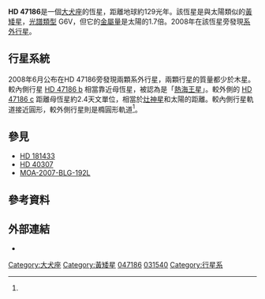 {{Starbox begin 
| name = [[Henry_Draper_catalogue|HD]] 47186
}}
{{Starbox observe 
| epoch = J2000.0
| constell = [[大犬座|大犬座]]
| ra = {{RA|06|36|08.79}} <ref name="hipparcos">{{cite web | url=http://webviz.u-strasbg.fr/viz-bin/VizieR-5?-out.add=.&-source=I/311/hip2&recno=31456 | title=HIP 31540 | work=Hipparcos, the New Reduction | author=van Leeuwen, F. | year=2007 | accessdate=2010-03-09 | archive-date=2016-03-03 | archive-url=https://web.archive.org/web/20160303175814/http://webviz.u-strasbg.fr/viz-bin/VizieR-5?-out.add=.&-source=I%2F311%2Fhip2&recno=31456 | dead-url=no }}</ref>
| dec = {{DEC|-27|37|20.3}} <ref name="hipparcos"/>
| appmag_v = 7.8
}} 
{{Starbox character 
| class = G6V
| r-i = 
| v-r = 
| b-v = 1.0
| u-b = 
| variable = none
}} 
{{Starbox astrometry 
| radial_v = 3.8 ± 0.2
| prop_mo_ra = 21.32 ± 0.40 <ref name="hipparcos"/>
| prop_mo_dec = -263.01 ± 0.60 <ref name="hipparcos"/>
| parallax = 25.26
| p_error = 0.65
| parallax_footnote = <ref name="hipparcos"/>
| absmag_v = 4.9
}} 
{{Starbox detail 
| age = 
| metal = 170 ± 5% Sun
| mass = 0.99
| radius = 
| gravity = 
| rotation = 
| luminosity = 
| temperature = 5675 ± 21
}} 
{{Starbox catalog 
| names = [[Durchmusterung|CD]]-27° 3124, [[Hipparcos_catalogue|HIP]] 31540, [[Luyten_Two-Tenths_catalogue|LTT]] 2597, [[New_Luyten_Two-Tenths_catalogue|NLTT]] 16742, [[Smithsonian_Astrophysical_Observatory_catalogue|SAO]] 172008
}}
{{Starbox reference
| Simbad = HD+47186
| NSTED = HD+47186
| EPE = HD+47186
}}
{{Starbox end}}

'''HD 47186'''是一個[[大犬座|大犬座]]的恆星，距離地球約129光年。該恆星是與太陽類似的[[黃矮星|黃矮星]]，[[恆星光譜|光譜類型]] G6V，但它的[[金屬量|金屬量]]是太陽的1.7倍。2008年在該恆星旁發現[[系外行星|系外行星]]。

== 行星系統 ==

2008年6月公布在HD 47186旁發現兩顆系外行星，兩顆行星的質量都少於木星。較內側行星 [[HD_47186_b|HD 47186 b]] 相當靠近母恆星，被認為是「[[熱海王星|熱海王星]]」。較外側的 [[HD_47186_c|HD 47186 c]] 距離母恆星約2.4天文單位，相當於[[灶神星|灶神星]]和太陽的距離。較內側行星軌道接近圓形，較外側行星則是橢圓形軌道<ref name="Bouchy"/>。

{{OrbitboxPlanet begin
| table_ref = <ref name="Bouchy">{{Cite journal | url=http://www.aanda.org/articles/aa/abs/2009/11/aa10669-08/aa10669-08.html | title=The HARPS search for southern extra-solar planets XVII. Super-Earth and Neptune-mass planets in multiple planet systems HD 47 186 and HD 181 433 | author=Bouchy ''et al.'' | journal=[[天文与天体物理学报|Astronomy and Astrophysics]] | year=2009 | volume=496 | issue=2 | pages=527–531 | doi=10.1051/0004-6361:200810669 | format=abstract | last2=Mayor | first2=M. | last3=Lovis | first3=C. | last4=Udry | first4=S. | last5=Benz | first5=W. | last6=Bertaux | first6=J.-L. | last7=Delfosse | first7=X. | last8=Mordasini | first8=C. | last9=Pepe | first9=F. | bibcode=2009A&A...496..527B | access-date=2012-02-04 | archive-date=2020-10-25 | archive-url=https://web.archive.org/web/20201025013714/https://www.aanda.org/articles/aa/abs/2009/11/aa10669-08/aa10669-08.html | dead-url=no }} ([http://arxiv.org/abs/0812.1608 web preprint] {{Wayback|url=http://arxiv.org/abs/0812.1608 |date=20200915180658 }})</ref>}}
{{OrbitboxPlanet
| exoplanet = [[HD_47186_b|b]]
| mass = ≥0.07167
| semimajor = 0.050
| period = 4.0845 ± 0.0002
| eccentricity = 0.038 ± 0.020
}}
{{OrbitboxPlanet
| exoplanet = [[HD_47186_c|c]]
| mass = ≥0.35061
| semimajor = 2.395
| period = 1353.6 ± 57.1
| eccentricity = 0.249 ± 0.073
}}
{{Orbitbox end}}

== 參見 ==
* [[HD_181433|HD 181433]]
* [[HD_40307|HD 40307]]
* [[MOA-2007-BLG-192L|MOA-2007-BLG-192L]]

== 參考資料 ==
{{reflist}}

== 外部連結 ==
* {{cite web | url=http://media4.obspm.fr/exoplanets/base/etoile.php?nom=HD+47186 | title=HD 47186 | work=Exoplanets | access-date=2012-02-04 | archive-url=https://web.archive.org/web/20120318122132/http://media4.obspm.fr/exoplanets/base/etoile.php?nom=HD+47186 | archive-date=2012-03-18 | dead-url=yes }}
{{Sky|06|36|08.7880|-|27|37|20.268|123.4}}

{{HD 47186}}
[[Category:大犬座|Category:大犬座]]
[[Category:黃矮星|Category:黃矮星]]
[[Category:HD和HDE天體|047186]]
[[Category:HIP天體|031540]]
[[Category:行星系|Category:行星系]]